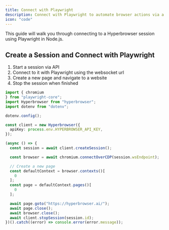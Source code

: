 ```yaml
---
title: Connect with Playwright
description: Connect with Playwright to automate browser actions via a websocket connection
icon: "code"
---
```


This guide will walk you through connecting to a Hyperbrowser session using Playwright in Node.js.

## Create a Session and Connect with Playwright

1. Start a session via API
2. Connect to it with Playwright using the websocket url
3. Create a new page and navigate to a website
4. Stop the session when finished

```typescript
import { chromium
} from "playwright-core";
import Hyperbrowser from "hyperbrowser";
import dotenv from "dotenv";

dotenv.config();

const client = new Hyperbrowser({
  apiKey: process.env.HYPERBROWSER_API_KEY,
});

(async () => {
  const session = await client.createSession();

  const browser = await chromium.connectOverCDP(session.wsEndpoint);

  // Create a new page
  const defaultContext = browser.contexts()[
    0
  ];
  const page = defaultContext.pages()[
    0
  ];

  await page.goto("https://hyperbrowser.ai/");
  await page.close();
  await browser.close();
  await client.stopSession(session.id);
})().catch((error) => console.error(error.message));
```
